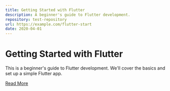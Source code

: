 ---
title: Getting Started with Flutter
description: A beginner's guide to Flutter development.
repository: test-repository
url: https://example.com/flutter-start
date: 2020-04-01
---

# Getting Started with Flutter

This is a beginner's guide to Flutter development. We'll cover the basics and set up a simple Flutter app.

[Read More](https://example.com/flutter-start)
